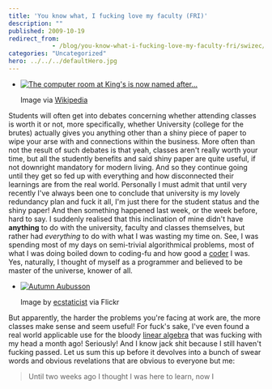```yaml
---
title: 'You know what, I fucking love my faculty (FRI)'
description: ""
published: 2009-10-19
redirect_from: 
            - /blog/you-know-what-i-fucking-love-my-faculty-fri/swizec/774
categories: "Uncategorized"
hero: ../../../defaultHero.jpg
---
```

- [![The computer room at King's is now named after...](http://upload.wikimedia.org/wikipedia/commons/thumb/f/fd/KingsCollegeChapel.jpg/300px-KingsCollegeChapel.jpg "The computer room at King's is now named after...")](http://commons.wikipedia.org/wiki/Image:KingsCollegeChapel.jpg)

  Image via [Wikipedia](http://commons.wikipedia.org/wiki/Image:KingsCollegeChapel.jpg)

Students will often get into debates concerning whether attending classes is worth it or not, more specifically, whether University (college for the brutes) actually gives you anything other than a shiny piece of paper to wipe your arse with and connections within the business. More often than not the result of such debates is that yeah, classes aren&#x27;t really worth your time, but all the studently benefits and said shiny paper are quite useful, if not downright mandatory for modern living. And so they continue going until they get so fed up with everything and how disconnected their learnings are from the real world. Personally I must admit that until very recently I&#x27;ve always been one to conclude that university is my lovely redundancy plan and fuck it all, I&#x27;m just there for the student status and the shiny paper! And then something happened last week, or the week before, hard to say. I suddenly realised that this inclination of mine didn&#x27;t have **anything** to do with the university, faculty and classes themselves, but rather had _everything_ to do with what I was wasting my time on. See, I was spending most of my days on semi-trivial algorithmical problems, most of what I was doing boiled down to coding-fu and how good a [coder](http://en.wikipedia.org/wiki/Programmer "Programmer") I was. Yes, naturally, I thought of myself as a programmer and believed to be master of the universe, knower of all.

- [![Autumn Aubusson](http://farm3.static.flickr.com/2629/4025513614_8fc14e5bfb_m.jpg "Autumn Aubusson")](http://www.flickr.com/photos/41864721@N00/4025513614/)

  Image by [ecstaticist](http://www.flickr.com/photos/41864721@N00/4025513614/) via Flickr

But apparently, the harder the problems you&#x27;re facing at work are, the more classes make sense and seem useful! For fuck&#x27;s sake, I&#x27;ve even found a real world applicable use for the bloody [linear algebra](http://en.wikipedia.org/wiki/Linear_algebra "Linear algebra") that was fucking with my head a month ago! Seriously! And I know jack shit because I still haven&#x27;t fucking passed. Let us sum this up before it devolves into a bunch of swear words and obvious revelations that are obvious to everyone but me:

> Until two weeks ago I thought I was here to learn, now I

